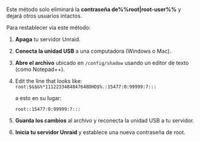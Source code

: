 Este método solo eliminará la **contraseña de%%root|root-user%%** y dejará otros usuarios intactos.

Para restablecer vía este método:

1. **Apaga** tu servidor Unraid.

2. **Conecta la unidad USB** a una computadora (Windows o Mac).

3. **Abre el archivo** ubicado en `/config/shadow` usando un editor de texto (como Notepad++).

4. Edit the line that looks like:
   `root:$&$&%*1112233484847648DHD$%.:15477:0:99999:7:::`

   a esto en su lugar:

   `root::15477:0:99999:7:::`

5. **Guarda los cambios** al archivo y reconecta la unidad USB a tu servidor.

6. **Inicia tu servidor Unraid** y establece una nueva contraseña de root.
